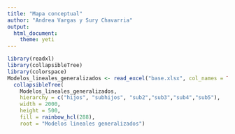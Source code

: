 ```yaml
---
title: "Mapa conceptual"
author: "Andrea Vargas y Sury Chavarria"
output:
  html_document:
    theme: yeti
---
```


```r
library(readxl)
library(collapsibleTree)
library(colorspace)
Modelos_lineales_generalizados <- read_excel("base.xlsx", col_names = TRUE)
  collapsibleTree(
    Modelos_lineales_generalizados, 
    hierarchy = c("hijos", "subhijos", "sub2","sub3","sub4","sub5"),
    width = 2000, 
    height = 500,  
    fill = rainbow_hcl(288), 
    root = "Modelos lineales generalizados")
  
```